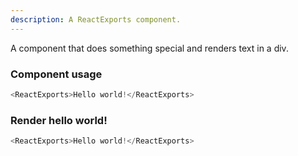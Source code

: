 ```yaml
---
description: A ReactExports component.
---
```



A component that does something special and renders text in a div.

### Component usage
```js
<ReactExports>Hello world!</ReactExports>
```

### Render hello world!

```js live
<ReactExports>Hello world!</ReactExports>
```
